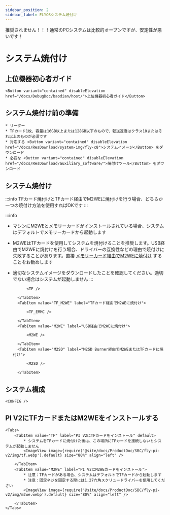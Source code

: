 ```yaml
---
sidebar_position: 2
sidebar_label: FLYOSシステム焼付け
---
```


推奨されません！！！通常のPCシステムは比較的オープンですが、安定性が悪いです！





# システム焼付け

## 上位機器初心者ガイド

    <Button variant="contained" disableElevation href="/docs/DebugDoc/baodian/host/">上位機器初心者ガイド</Button>

## システム焼付け前の準備

    * リーダー
    * TFカード1枚、容量は16GB以上または128GB以下のもので、転送速度はクラス10またはそれ以上のものが必須です
    * 対応する <Button variant="contained" disableElevation href="/docs/ResDownload/system-img/fly-c8">システムイメージ</Button> をダウンロード
    * 必要な <Button variant="contained" disableElevation href="/docs/ResDownload/auxiliary_software/">焼付けツール</Button> をダウンロード

## システム焼付け

:::info
TFカード焼付けとTFカード経由でM2WEに焼付けを行う場合、どちらか一つの焼付け方法を使用すればOKです
:::

:::info
* マシンにM2WEとメモリーカードがインストールされている場合、システムはデフォルトでメモリーカードから起動します
* M2WEはTFカードを使用してシステムを焼付けることを推奨します。USB経由でM2WEに焼付けを行う場合、ドライバーの互換性などの理由で焼付けに失敗することがあります。直接 [メモリーカード経由でM2WEに焼付け](https://mellow-next.klipper.cn/docs/ProductDoc/SBC/fly-pi-v2/fly-os) することをお勧めします
* 適切なシステムイメージをダウンロードしたことを確認してください。適切でない場合はシステムが起動しません
:::

    <Tabs>
        <TabItem value="TF" label="TFカードに焼付け" default>
            
            <TF />
            
        </TabItem>
        <TabItem value="TF_M2WE" label="TFカード経由でM2WEに焼付け">
            
            <TF_EMMC />

        </TabItem>
        <TabItem value="M2WE" label="USB経由でM2WEに焼付け">
            
            <M2WE />

        </TabItem>
        <TabItem value="M2SD" label="M2SD Burner経由でM2WEまたはTFカードに焼付け">
            
            <M2SD />

        </TabItem>
    </Tabs>


## システム構成

    <CONFIG />

## PI V2にTFカードまたはM2WEをインストールする

    <Tabs>
        <TabItem value="TF" label="PI V2にTFカードをインストール" default>
            * システムをTFカードに焼付けた後は、この場所にTFカードを接続しないとシステムが起動しません
            <ImageView image={require('@site/docs/ProductDoc/SBC/fly-pi-v2/img/tf.webp').default} size="80%" align="left" />  

        </TabItem>
        <TabItem value="M2WE" label="PI V2にM2WEカードをインストール">
            * 注意：TFカードがある場合、システムはデフォルトでTFカードから起動します
            * 注意：固定ネジを固定する際には1.27六角スクリュードライバーを使用してください
            <ImageView image={require('@site/docs/ProductDoc/SBC/fly-pi-v2/img/m2we.webp').default} size="80%" align="left" />  

        </TabItem>
    </Tabs>
